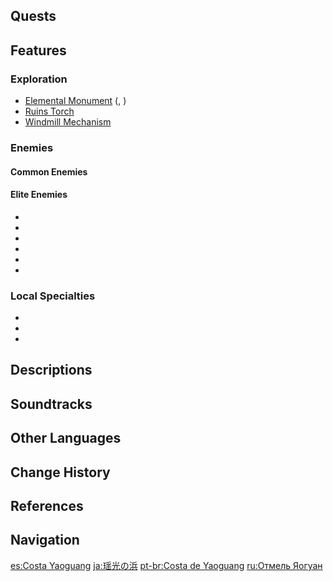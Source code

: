 {{Location Infobox
|image        = Yaoguang Shoal.png
|type         = Subarea
|region       = Liyue
|area         = Qiongji Estuary
}}
{{Location Intro|{{Lang|'''Yaoguang Shoal'''|zh=瑶光滩|zh_rm=Yáoguāng-tān}}|description=<p>It lies south of [[Mingyun Village]] and east of [[Guili Plains]].</p><p>A [[Teleport Waypoint]] is located to the eastern side of Yaoguang Shoal. There is also a [[Statue of The Seven]] located between Mingyun Village and Yaoguang Shoal, which is located high enough to glide over to either location.</p><p>To the far east side of Yaoguang Shoal is an unnamed "hidden" location dubbed '''Heart Island''' by players, for the heart-shaped puzzle located on the island. Unlocking the Luxurious Chest buried on the island requires standing on the heart with another player in Co-Op, and grants the ''[[Wonders of the World]]'' achievement "[[Unswerving]]."</p>}}

==Quests==
{{Quests by Category List|heo=1}}

==Features==
===Exploration===
* [[Elemental Monument]] ({{Hydro}}, {{Pyro}})
* [[Ruins Torch]]
* [[Windmill Mechanism]]

===Enemies===
====Common Enemies====
{{Column|2|
*{{Enemy|Hilichurl}}
*{{Enemy|Hilichurl Berserker}}
*{{Enemy|Hilichurl Shooter}}
*{{Enemy|Cryo Hilichurl Shooter}}
*{{Enemy|Electro Hilichurl Shooter}}
*{{Enemy|Dendro Samachurl}}
*{{Enemy|Geo Slime}}
*{{Enemy|Large Geo Slime}}
}}

====Elite Enemies====
*{{Enemy|Hydro Abyss Mage}}
*{{Enemy|Fatui Electro Cicin Mage}}
*{{Enemy|Fatui Pyro Agent}}
*{{Enemy|Blazing Axe Mitachurl}}
*{{Enemy|Ruin Guard}}
*{{Enemy|Ruin Hunter}}

===Local Specialties===
*{{Item|Cor Lapis}}
*{{Item|Qingxin}}
*{{Item|Starconch}}

==Descriptions==
{{Description|Yaoguang Shoal is named as such in the local language because of its shallow waters and bioluminescent sea creatures that used to appear after dusk, like stars that had fallen into the sea swimming to shore.<br />The sea creatures that gave this place its name have sadly all been taken by lovers that visited the area, and the area's namesake can no longer be seen.<br />But still, if one looks hard enough, the shore may still have things to offer.|[[Expedition]] description}}

==Soundtracks==
{{Soundtracks by Category Table|Yaoguang Shoal Soundtracks|header=Yaoguang Shoal}}

==Other Languages==
{{Other Languages
|en      = Yaoguang Shoal
|zhs     = 瑶光滩
|zhs_rm  = Yáoguāng-tān
|zht     = 瑤光灘
|zht_rm  = Yáoguāng-tān
|zh_tl   = Yaoguang Shoal
|zh_note = ''Yaoguang'' is the Chinese name of the {{w|Eta Ursae Majoris|Alkaid}}, one of the stars of the Big Dipper. As such, it may also refer to the member of the [[Liyue Qixing]] of the same name.
|ja      = {{Rubi|瑶|よう|光|こう}}の{{Rubi|浜|はま}}
|ja_rm   = Youkou no Hama<ref>[[Map]], Label: Yaoguang Shoal (Japanese)</ref>
|ja_tl   = Yaoguang Beach{{Sino|ja|part=1}}
|ko      = {{tt|요광|瑤光}} {{tt|해안|海岸}}
|ko_rm   = Yo'gwang Hae'an
|ko_tl   = Yaoguang Coast{{Sino|ko|part=1}}
|es      = Costa Yaoguang
|es_tl   = Yaoguang Coast
|fr      = Bancs de Yaoguang
|fr_tl   = Yaoguang Shoals
|ru      = Отмель Яогуан
|ru_tl   = Yaoguang Shoal
|th      = Yaoguang Shoal
|vi      = {{tt|Dao Quang|瑤光}} Đàm
|vi_tl   = <!-- Yaoguang "something"
|vi_note = From Sino-Vietnamese reading of Chinese name. 滩 ''than'' has been replaced by ''đàm'', which may be the character 潭, meaning "pool." -->
|de      = Yaoguang-Untiefe
|de_tl   = Yaoguang Shoal
|id      = Yaoguang Shoal
|pt      = Costa de Yaoguang
|pt_tl   = Yaoguang Coast
|tr      = Yaoguang Sahili
|tr_tl   = 
|it      = Costa di Yaoguang
|it_tl   = Yaoguang Coast
}}

==Change History==
{{Change History|1.0}}

==References==
{{Reflist}}

==Navigation==
{{Area Navbox|Liyue}}

[[es:Costa Yaoguang]]
[[ja:瑶光の浜]]
[[pt-br:Costa de Yaoguang]]
[[ru:Отмель Яогуан]]